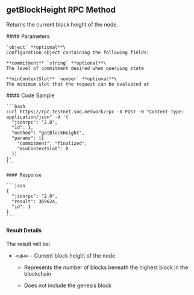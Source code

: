 ## getBlockHeight RPC Method

Returns the current block height of the node.

<div className="grid grid-cols-2 gap-1 mt-2">
  <div className="col-span-1">
    #### Parameters

    `object` **optional**\
    Configuration object containing the following fields:

    **commitment** `string` **optional**\
    The level of commitment desired when querying state

    **minContextSlot** `number` **optional**\
    The minimum slot that the request can be evaluated at
  </div>

  <div className="col-span-1">
    #### Code Sample

    ```bash
    curl https://rpc.testnet.soo.network/rpc -X POST -H "Content-Type: application/json" -d '{
      "jsonrpc": "2.0",
      "id": 1,
      "method": "getBlockHeight",
      "params": [{
        "commitment": "finalized",
        "minContextSlot": 0
      }]
    }'
    ```

    #### Response

    ```json
    {
      "jsonrpc": "2.0",
      "result": 369624,
      "id": 1
    }
    ```
  </div>
</div>

#### Result Details

The result will be:

* `<u64>` - Current block height of the node

  * Represents the number of blocks beneath the highest block in the blockchain

  * Does not include the genesis block